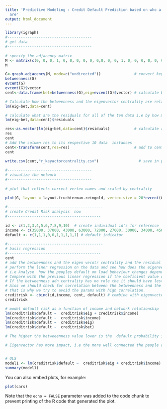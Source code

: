 ```yaml
---
title: 'Predictive Modeling : Credit Default Prediction based on who a creditos friends
  are'
output: html_document
---
```




```r
library(igraph)
#--------------------------------------
# get data 
#--------------------------------------
 
# specify the adjacency matrix
M <- matrix(c(0, 0, 0, 1, 0, 0, 0, 0, 0, 0,0, 0, 0, 1, 0, 0, 0, 0, 0, 0,0, 0, 0, 1, 0, 0, 0, 0, 0, 0,1, 1, 1, 0, 1, 0, 0, 0, 1, 0,0,0, 0, 1, 0, 1, 1, 1, 0, 0,0, 0, 0, 0, 1, 0, 0, 0, 0, 0,0 ,0, 0, 0, 1, 0, 0, 0, 0, 0, 0, 0, 0, 0, 1, 0, 0, 0, 0, 0,0,0, 0, 1, 0, 0, 0, 0, 0, 1,0, 0, 0, 0, 0, 0, 0, 0, 1, 0 ),10,10, byrow= TRUE)
M

G<-graph.adjacency(M, mode=c("undirected"))               # convert key player network matrix to an igraph object    
betweenness(G)
evcent(G)
evcent(G)$vector
cent<-data.frame(bet=betweenness(G),eig=evcent(G)$vector) # calculate betweeness & eigenvector centrality 

# Calculate how the betweenness and the eigenvector centrality are related - using linear regression function
lm(eig~bet,data=cent)

# calculate what are the residuals for all of the ten data i.e by how much does the calculate deviate from the actual result when the formulaer is applied to the ten instances of data
lm(eig~bet,data=cent)$residuals

res<-as.vector(lm(eig~bet,data=cent)$residuals)           # calculate residuals
res
cent
# Add the column res to its respective 10 data  instances
cent<-transform(cent,res=res)                             # add to centrality data set
cent

write.csv(cent,"r_keyactorcentrality.csv")                  # save in project folder
 
#--------------------------------------
# visualize the network
#--------------------------------------
 
# plot that reflects correct vertex names and scaled by centrality

plot(G, layout = layout.fruchterman.reingold, vertex.size = 20*evcent(G)$vector, vertex.label = as.vector(rownames(cent)))
 
#-------------------------------------------
# create Credit Risk analysis  now
#------------------------------------------
 
id <- c(1,2,3,4,5,6,7,8,9,10)  # create individual id's for reference
income <- c(35000, 37000, 43000, 63000, 72000, 27000, 30000, 34000, 45000, 55000) # income
default <- c(1,1,1,0,0,1,1,1,1,1) # default indicator
 
#-------------------------------------------
# basic regression
#------------------------------------------
cent
# add the betweenness and the eigen vecotr centrality and the residual as the paarameter to the dataset, then we will 
# perform the liner regression on the data and see how does the eigenvector and centrality affect the default
# i.e Analyse  how the peoples default on load behaviour changes depending on how  connected they are and how well connected to  the influentioal person they are. 
# Compare with the previous linear regression if the coeficient value of th income changes significantly when the two params are considered. If yes, then it imple that it likely implies that the cconnected  affect the connectedness.
# If the betweenness adn centrality has no role the it should have lest coeficient value . 
# Alos we should check for correlation between the betweenness and the other prominent factors. If there is high correlation betweene the income and the connectedness then it likely implies that both mean almost similar thing and that the they are possible mis represented by being duplicated.
# that is why we try to avoid the params with high correlation.
creditrisk <- cbind(id,income, cent, default) # combine with eigenvector centrality derived above
creditrisk

# model default risk as a function of income and network relationship  
lm(creditrisk$default ~  creditrisk$eig + creditrisk$income) 
lm(creditrisk$default ~  creditrisk$income) 
lm(creditrisk$default ~  creditrisk$eig)
lm(creditrisk$default ~  creditrisk$bet)

# The higher the betweeenness value lower is the  default probability i.e the higher  a person lies in along the short path, the lesser likely is he to default. Since defaulting will probably increase the chance of him creating the social reputation. severing the reputation mens severing the links between people.

# Eigenvector has more impact, i.e the more well connected the people are, the lesser is the chance of default i.e 


# OLS
model1 <- lm(creditrisk$default ~  creditrisk$eig + creditrisk$income) 
summary(model1)


```

You can also embed plots, for example:

```r
plot(cars)
```

Note that the `echo = FALSE` parameter was added to the code chunk to prevent printing of the R code that generated the plot.
